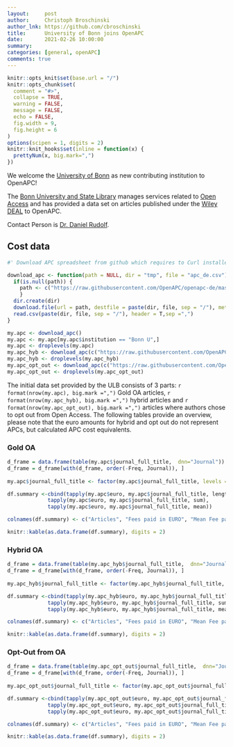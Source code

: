 ```yaml
---
layout:     post
author:     Christoph Broschinski
author_lnk: https://github.com/cbroschinski
title:      University of Bonn joins OpenAPC
date:       2021-02-26 10:00:00
summary:    
categories: [general, openAPC]
comments: true
---
```



```r
knitr::opts_knit$set(base.url = "/")
knitr::opts_chunk$set(
  comment = "#>",
  collapse = TRUE,
  warning = FALSE, 
  message = FALSE,
  echo = FALSE,
  fig.width = 9,
  fig.height = 6
)
options(scipen = 1, digits = 2)
knitr::knit_hooks$set(inline = function(x) {
  prettyNum(x, big.mark=",")
})
```

We welcome the [University of Bonn](https://www.uni-bonn.de/the-university?set_language=en) as new contributing institution to OpenAPC!

The [Bonn University and State Library](https://www.ulb.uni-bonn.de/en?set_language=en) manages services related to [Open Access](https://www.open-access.uni-bonn.de) and has provided a data set on articles published under the [Wiley DEAL](https://www.projekt-deal.de/wiley-contract/) to OpenAPC.

Contact Person is [Dr. Daniel Rudolf](mailto:openaccess@ulb.uni-bonn.de).

## Cost data

```r
#' Download APC spreadsheet from github which requires to Curl installed

download_apc <- function(path = NULL, dir = "tmp", file = "apc_de.csv"){
  if(is.null(path)) {
    path <- c("https://raw.githubusercontent.com/OpenAPC/openapc-de/master/data/apc_de.csv")
    } 
  dir.create(dir) 
  download.file(url = path, destfile = paste(dir, file, sep = "/"), method = "curl")
  read.csv(paste(dir, file, sep = "/"), header = T,sep =",")
}

my.apc <- download_apc()
my.apc <- my.apc[my.apc$institution == "Bonn U",]
my.apc <- droplevels(my.apc)
my.apc_hyb <- download_apc(c("https://raw.githubusercontent.com/OpenAPC/openapc-de/master/data/unibonn/OpenAPC_DEAL_Wiley_Bonn_2019_hybrid_opt_in_enriched.csv"))
my.apc_hyb <- droplevels(my.apc_hyb)
my.apc_opt_out <- download_apc(c("https://raw.githubusercontent.com/OpenAPC/openapc-de/master/data/unibonn/OpenAPC_DEAL_Wiley_Bonn_2019_hybrid_opt_out_enriched.csv"))
my.apc_opt_out <- droplevels(my.apc_opt_out)

```

The initial data set provided by the ULB consists of 3 parts: `r format(nrow(my.apc), big.mark =",")` Gold OA articles, `r format(nrow(my.apc_hyb), big.mark =",")` hybrid articles and `r format(nrow(my.apc_opt_out), big.mark =",")` articles where authors chose to opt out from Open Access. The following tables provide an overview, please note that the euro amounts for hybrid and opt out do not represent APCs, but calculated APC cost equivalents.

### Gold OA

```r
d_frame = data.frame(table(my.apc$journal_full_title,  dnn="Journal"))                 
d_frame = d_frame[with(d_frame, order(-Freq, Journal)), ]                                           
                                    
my.apc$journal_full_title <- factor(my.apc$journal_full_title, levels =  d_frame$Journal)

df.summary <-cbind(tapply(my.apc$euro, my.apc$journal_full_title, length),
             tapply(my.apc$euro, my.apc$journal_full_title, sum),
             tapply(my.apc$euro, my.apc$journal_full_title, mean))

colnames(df.summary) <- c("Articles", "Fees paid in EURO", "Mean Fee paid")

knitr::kable(as.data.frame(df.summary), digits = 2)
```

### Hybrid OA

```r
d_frame = data.frame(table(my.apc_hyb$journal_full_title,  dnn="Journal"))                 
d_frame = d_frame[with(d_frame, order(-Freq, Journal)), ]                                           
                                    
my.apc_hyb$journal_full_title <- factor(my.apc_hyb$journal_full_title, levels =  d_frame$Journal)

df.summary <-cbind(tapply(my.apc_hyb$euro, my.apc_hyb$journal_full_title, length),
             tapply(my.apc_hyb$euro, my.apc_hyb$journal_full_title, sum),
             tapply(my.apc_hyb$euro, my.apc_hyb$journal_full_title, mean))

colnames(df.summary) <- c("Articles", "Fees paid in EURO", "Mean Fee paid")

knitr::kable(as.data.frame(df.summary), digits = 2)
```

### Opt-Out from OA

```r
d_frame = data.frame(table(my.apc_opt_out$journal_full_title,  dnn="Journal"))                 
d_frame = d_frame[with(d_frame, order(-Freq, Journal)), ]                                           
                                    
my.apc_opt_out$journal_full_title <- factor(my.apc_opt_out$journal_full_title, levels =  d_frame$Journal)

df.summary <-cbind(tapply(my.apc_opt_out$euro, my.apc_opt_out$journal_full_title, length),
             tapply(my.apc_opt_out$euro, my.apc_opt_out$journal_full_title, sum),
             tapply(my.apc_opt_out$euro, my.apc_opt_out$journal_full_title, mean))

colnames(df.summary) <- c("Articles", "Fees paid in EURO", "Mean Fee paid")

knitr::kable(as.data.frame(df.summary), digits = 2)
```
